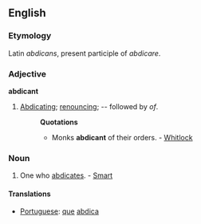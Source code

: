 ==English==

===Etymology===
Latin ''abdicans'', present participle of ''abdicare''.

===Adjective===
'''abdicant'''

# [[Abdicating]]; [[renouncing]]; -- followed by ''of''.
#:'''Quotations'''
#:*Monks '''abdicant''' of their orders. - [[Whitlock]]

===Noun===
{{en-noun-reg}}

# One who [[abdicates]]. - [[Smart]]

====Translations====
* [[Portuguese]]: [[que]] [[abdica]]